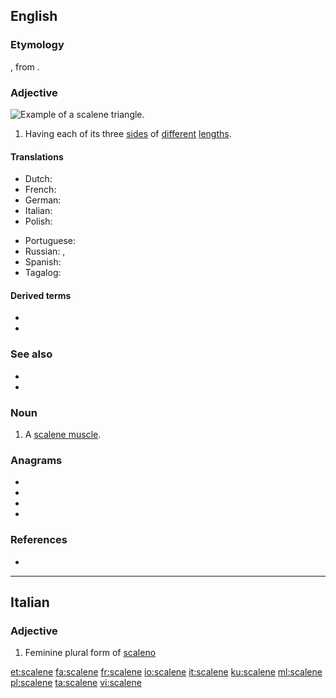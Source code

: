 ==English==

===Etymology===
{{bor|en|LL.|scalēnus}}, from {{der|en|grc|σκᾰληνός||uneven, unequal, scalene}}.

===Adjective===
[[Image:Triangle.Scalene.svg|thumb|right|Example of a scalene triangle.]]
{{en-adj}}

# {{label|en|geometry|of a triangle}} Having each of its three [[side]]s of [[different]] [[length]]s.

====Translations====
{{trans-top|sides of different lengths}}
* Dutch: {{t|nl|ongelijkzijdig}}
* French: {{t+|fr|scalène}}
* German: {{t|de|ungleichseitig}}
* Italian: {{t+|it|scaleno}}
* Polish: {{t|pl|różnoboczny|m}}
{{trans-mid}}
* Portuguese: {{t|pt|escaleno|m}}
* Russian: {{t+|ru|неравносторо́нний|m}}, {{t+|ru|разносторо́нний|m}}
* Spanish: {{t|es|escaleno}}
* Tagalog: {{t|tl|tagibang}}
{{trans-bottom}}

====Derived terms====
* {{l|en|scalene muscle}}
* {{l|en|scalenectomy}}

===See also===
* {{l|en|equilateral}}
* {{l|en|isosceles}}

===Noun===
{{en-noun}}

# A [[scalene muscle]].

===Anagrams===
* {{l|en|cleanse}}
* {{l|en|elances}}
* {{l|en|enlaces}}
* {{l|en|enscale}}

===References===
* {{R:OED Online|title=scalene|code=171758|part of speech=adj. and n|date=April 2016}}

----

==Italian==

===Adjective===
{{head|it|adjective form}}

# Feminine plural form of [[scaleno]]

[[et:scalene]]
[[fa:scalene]]
[[fr:scalene]]
[[io:scalene]]
[[it:scalene]]
[[ku:scalene]]
[[ml:scalene]]
[[pl:scalene]]
[[ta:scalene]]
[[vi:scalene]]